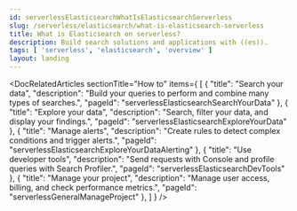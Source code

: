 ```yaml
---
id: serverlessElasticsearchWhatIsElasticsearchServerless
slug: /serverless/elasticsearch/what-is-elasticsearch-serverless
title: What is Elasticsearch on serverless?
description: Build search solutions and applications with ((es)).
tags: [ 'serverless', 'elasticsearch', 'overview' ]
layout: landing
---
```


<DocLandingHero
  title="Elasticsearch"
  description="Elasticsearch allows you to build custom applications. Whether you have structured or unstructured text, numerical data, or geospatial data, Elasticsearch can efficiently store and index it in a way that supports fast searches."
  image="elasticsearch"
  headerIcon="logoElasticsearch"
  display="align"
/>

<DocBadge template="technical preview" />
<DocRelatedArticles
  sectionTitle="Get started"
  items={
    [
      {
        "title": "Create your Elasticsearch project",
        "description": "Create your first Elasticsearch project.",
        "pageId": "serverlessElasticsearchGetStarted"
      },
      {
        "title": "Ingest your data",
        "pageId": "serverlessElasticsearchIngestYourData",
        "description": "Learn how to get your data into Elasticsearch.",
      },
    ]
  }
/>

<DocRelatedArticles
  sectionTitle="How to"
  items={
    [
      {
        "title": "Search your data",
        "description": "Build your queries to perform and combine many types of searches.",
        "pageId": "serverlessElasticsearchSearchYourData"
      },
      {
        "title": "Explore your data",
        "description": "Search, filter your data, and display your findings.",
        "pageId": "serverlessElasticsearchExploreYourData"
      },
      {
        "title": "Manage alerts",
        "description": "Create rules to detect complex conditions and trigger alerts.",
        "pageId": "serverlessElasticsearchExploreYourDataAlerting"
      },
      {
        "title": "Use developer tools",
        "description": "Send requests with Console and profile queries with Search Profiler.",
        "pageId": "serverlessElasticsearchDevTools"
      },
      {
        "title": "Manage your project",
        "description": "Manage user access, billing, and check performance metrics.",
        "pageId": "serverlessGeneralManageProject"
      },
    ]
  }
/>
